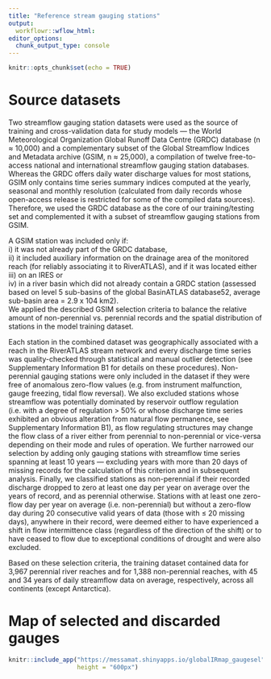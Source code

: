 ```yaml
---
title: "Reference stream gauging stations"
output: 
  workflowr::wflow_html:
editor_options:
  chunk_output_type: console
---
```


```r
knitr::opts_chunk$set(echo = TRUE)
```

# Source datasets  
Two streamflow gauging station datasets were used as the source of training and cross-validation data for study models — the World Meteorological Organization Global Runoff Data Centre (GRDC) database (n ≈ 10,000) and a complementary subset of the Global Streamflow Indices and Metadata archive (GSIM, n ≈ 25,000), a compilation of twelve free-to-access national and international streamflow gauging station databases.  
Whereas the GRDC offers daily water discharge values for most stations, GSIM only contains time series summary indices computed at the yearly, seasonal and monthly resolution (calculated from daily records whose open-access release is restricted for some of the compiled data sources). Therefore, we used the GRDC database as the core of our training/testing set and complemented it with a subset of streamflow gauging stations from GSIM.  

A GSIM station was included only if:  
i) it was not already part of the GRDC database,     
ii) it included auxiliary information on the drainage area of the monitored reach (for reliably associating it to RiverATLAS), and if it was located either   
iii) on an IRES or   
iv) in a river basin which did not already contain a GRDC station (assessed based on level 5 sub-basins of the global BasinATLAS database52, average sub-basin area = 2.9 x 104 km2).   
We applied the described GSIM selection criteria to balance the relative amount of non-perennial vs. perennial records and the spatial distribution of stations in the model training dataset.  

Each station in the combined dataset was geographically associated with a reach in the RiverATLAS stream network and every discharge time series was quality-checked through statistical and manual outlier detection (see Supplementary Information B1 for details on these procedures). Non-perennial gauging stations were only included in the dataset if they were free of anomalous zero-flow values (e.g. from instrument malfunction, gauge freezing, tidal flow reversal). We also excluded stations whose streamflow was potentially dominated by reservoir outflow regulation (i.e. with a degree of regulation > 50% or whose discharge time series exhibited an obvious alteration from natural flow permanence, see Supplementary Information B1), as flow regulating structures may change the flow class of a river either from perennial to non-perennial or vice-versa depending on their mode and rules of operation. We further narrowed our selection by adding only gauging stations with streamflow time series spanning at least 10 years — excluding years with more than 20 days of missing records for the calculation of this criterion and in subsequent analysis. Finally, we classified stations as non-perennial if their recorded discharge dropped to zero at least one day per year on average over the years of record, and as perennial otherwise. Stations with at least one zero-flow day per year on average (i.e. non-perennial) but without a zero-flow day during 20 consecutive valid years of data (those with ≤ 20 missing days), anywhere in their record, were deemed either to have experienced a shift in flow intermittence class (regardless of the direction of the shift) or to have ceased to flow due to exceptional conditions of drought and were also excluded.  

Based on these selection criteria, the training dataset contained data for 3,967 perennial river reaches and for 1,388 non-perennial reaches, with 45 and 34 years of daily streamflow data on average, respectively, across all continents (except Antarctica).

# Map of selected and discarded gauges
```r
knitr::include_app("https://messamat.shinyapps.io/globalIRmap_gaugesel",
                   height = "600px")
```



